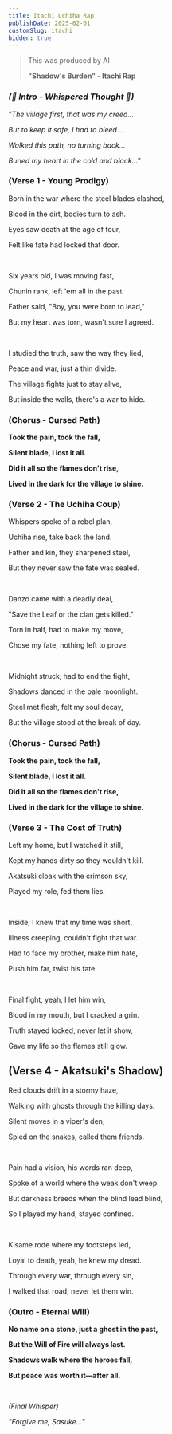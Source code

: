 ```yaml
---
title: Itachi Uchiha Rap
publishDate: 2025-02-01
customSlug: itachi
hidden: true
---
```


> This was produced by AI
>
> **"Shadow's Burden" - Itachi Rap**

###  *(🎵 Intro - Whispered Thought 🎵)*

*"The village first, that was my creed...*

*But to keep it safe, I had to bleed...*

*Walked this path, no turning back...*

*Buried my heart in the cold and black..."*


### **(Verse 1 - Young Prodigy)**

Born in the war where the steel blades clashed,

Blood in the dirt, bodies turn to ash.

Eyes saw death at the age of four,

Felt like fate had locked that door.

<br />

Six years old, I was moving fast,

Chunin rank, left 'em all in the past.

Father said, "Boy, you were born to lead,"

But my heart was torn, wasn't sure I agreed.

<br />

I studied the truth, saw the way they lied,

Peace and war, just a thin divide.

The village fights just to stay alive,

But inside the walls, there's a war to hide.


### **(Chorus - Cursed Path)**

**Took the pain, took the fall,**

**Silent blade, I lost it all.**

**Did it all so the flames don't rise,**

**Lived in the dark for the village to shine.**


### **(Verse 2 - The Uchiha Coup)**

Whispers spoke of a rebel plan,

Uchiha rise, take back the land.

Father and kin, they sharpened steel,

But they never saw the fate was sealed.

<br/>

Danzo came with a deadly deal,

"Save the Leaf or the clan gets killed."

Torn in half, had to make my move,

Chose my fate, nothing left to prove.

<br/>

Midnight struck, had to end the fight,

Shadows danced in the pale moonlight.

Steel met flesh, felt my soul decay,

But the village stood at the break of day.

### **(Chorus - Cursed Path)**

**Took the pain, took the fall,**

**Silent blade, I lost it all.**

**Did it all so the flames don't rise,**

**Lived in the dark for the village to shine.**


### **(Verse 3 - The Cost of Truth)**

Left my home, but I watched it still,

Kept my hands dirty so they wouldn't kill.

Akatsuki cloak with the crimson sky,

Played my role, fed them lies.

<br/>

Inside, I knew that my time was short,

Illness creeping, couldn't fight that war.

Had to face my brother, make him hate,

Push him far, twist his fate.

<br/>

Final fight, yeah, I let him win,

Blood in my mouth, but I cracked a grin.

Truth stayed locked, never let it show,

Gave my life so the flames still glow.


## (Verse 4 - Akatsuki's Shadow)

Red clouds drift in a stormy haze,

Walking with ghosts through the killing days.

Silent moves in a viper's den,

Spied on the snakes, called them friends.

<br/>

Pain had a vision, his words ran deep,

Spoke of a world where the weak don't weep.

But darkness breeds when the blind lead blind,

So I played my hand, stayed confined.

<br/>

Kisame rode where my footsteps led,

Loyal to death, yeah, he knew my dread.

Through every war, through every sin,

I walked that road, never let them win.

### **(Outro - Eternal Will)**

**No name on a stone, just a ghost in the past,**

**But the Will of Fire will always last.**

**Shadows walk where the heroes fall,**

**But peace was worth it—after all.**

<br/>

*(Final Whisper)*

*"Forgive me, Sasuke…"*
